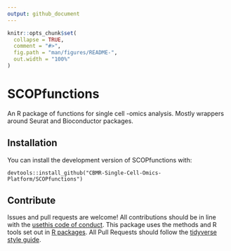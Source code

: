 ```yaml
---
output: github_document
---
```


<!-- README.md is generated from README.Rmd. Please edit that file -->

```r
knitr::opts_chunk$set(
  collapse = TRUE,
  comment = "#>",
  fig.path = "man/figures/README-",
  out.width = "100%"
)
```

# SCOPfunctions

<!-- badges: start -->
<!-- badges: end -->

An R package of functions for single cell -omics analysis. Mostly wrappers around Seurat and Bioconductor packages.

## Installation

You can install the development version of SCOPfunctions with:

```
devtools::install_github("CBMR-Single-Cell-Omics-Platform/SCOPfunctions")
```

## Contribute 

Issues and pull requests are welcome!
All contributions should be in line with the [usethis code of conduct](https://usethis.r-lib.org/CODE_OF_CONDUCT.html).
This package uses the methods and R tools set out in [R packages](https://r-pkgs.org/intro.html). 
All Pull Requests should follow the [tidyverse style guide](https://style.tidyverse.org/documentation.html). 
